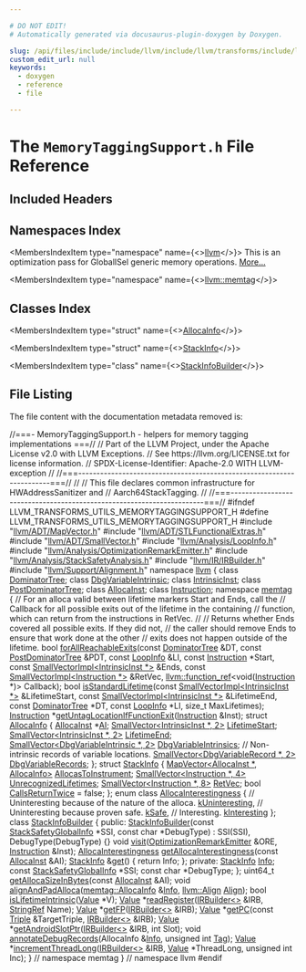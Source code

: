 ```yaml
---

# DO NOT EDIT!
# Automatically generated via docusaurus-plugin-doxygen by Doxygen.

slug: /api/files/include/include/llvm/include/llvm/transforms/include/llvm/transforms/utils/memorytaggingsupport-h
custom_edit_url: null
keywords:
  - doxygen
  - reference
  - file

---
```





# The `MemoryTaggingSupport.h` File Reference

<DoxygenPage pluginConfig={pluginConfig}>



## Included Headers

<IncludesList>
<IncludesListItem
  filePath="llvm/ADT/MapVector.h"
  permalink="/docs/api/files/include/include/llvm/include/llvm/adt/mapvector-h"
  isLocal="true" />
<IncludesListItem
  filePath="llvm/ADT/STLFunctionalExtras.h"
  permalink="/docs/api/files/include/include/llvm/include/llvm/adt/stlfunctionalextras-h"
  isLocal="true" />
<IncludesListItem
  filePath="llvm/ADT/SmallVector.h"
  permalink="/docs/api/files/include/include/llvm/include/llvm/adt/smallvector-h"
  isLocal="true" />
<IncludesListItem
  filePath="llvm/Analysis/LoopInfo.h"
  permalink="/docs/api/files/include/include/llvm/include/llvm/analysis/loopinfo-h"
  isLocal="true" />
<IncludesListItem
  filePath="llvm/Analysis/OptimizationRemarkEmitter.h"
  permalink="/docs/api/files/include/include/llvm/include/llvm/analysis/optimizationremarkemitter-h"
  isLocal="true" />
<IncludesListItem
  filePath="llvm/Analysis/StackSafetyAnalysis.h"
  permalink="/docs/api/files/include/include/llvm/include/llvm/analysis/stacksafetyanalysis-h"
  isLocal="true" />
<IncludesListItem
  filePath="llvm/IR/IRBuilder.h"
  permalink="/docs/api/files/include/include/llvm/include/llvm/ir/irbuilder-h"
  isLocal="true" />
<IncludesListItem
  filePath="llvm/Support/Alignment.h"
  permalink="/docs/api/files/include/include/llvm/include/llvm/support/alignment-h"
  isLocal="true" />
</IncludesList>

## Namespaces Index

<MembersIndex>

<MembersIndexItem
  type="namespace"
  name={<><a href="/docs/api/namespaces/llvm">llvm</a></>}>
This is an optimization pass for GlobalISel generic memory operations. <a href="/docs/api/namespaces/llvm/#details">More...</a>
</MembersIndexItem>

<MembersIndexItem
  type="namespace"
  name={<><a href="/docs/api/namespaces/llvm/memtag">llvm::memtag</a></>}>
</MembersIndexItem>

</MembersIndex>

## Classes Index

<MembersIndex>

<MembersIndexItem
  type="struct"
  name={<><a href="/docs/api/structs/llvm/memtag/allocainfo">AllocaInfo</a></>}>
</MembersIndexItem>

<MembersIndexItem
  type="struct"
  name={<><a href="/docs/api/structs/llvm/memtag/stackinfo">StackInfo</a></>}>
</MembersIndexItem>

<MembersIndexItem
  type="class"
  name={<><a href="/docs/api/classes/llvm/memtag/stackinfobuilder">StackInfoBuilder</a></>}>
</MembersIndexItem>

</MembersIndex>


## File Listing

The file content with the documentation metadata removed is:

<ProgramListing>

<Link id="l00001" /><CodeLine lineNumber="1"><span class="doxyHighlightComment">//===- MemoryTaggingSupport.h - helpers for memory tagging implementations ===//</span></CodeLine>
<Link id="l00002" /><CodeLine lineNumber="2"><span class="doxyHighlightComment">// Part of the LLVM Project, under the Apache License v2.0 with LLVM Exceptions.</span></CodeLine>
<Link id="l00003" /><CodeLine lineNumber="3"><span class="doxyHighlightComment">// See https://llvm.org/LICENSE.txt for license information.</span></CodeLine>
<Link id="l00004" /><CodeLine lineNumber="4"><span class="doxyHighlightComment">// SPDX-License-Identifier: Apache-2.0 WITH LLVM-exception</span></CodeLine>
<Link id="l00005" /><CodeLine lineNumber="5"><span class="doxyHighlightComment">//</span></CodeLine>
<Link id="l00006" /><CodeLine lineNumber="6"><span class="doxyHighlightComment">//===----------------------------------------------------------------------===//</span></CodeLine>
<Link id="l00007" /><CodeLine lineNumber="7"><span class="doxyHighlightComment">//</span></CodeLine>
<Link id="l00008" /><CodeLine lineNumber="8"><span class="doxyHighlightComment">// This file declares common infrastructure for HWAddressSanitizer and</span></CodeLine>
<Link id="l00009" /><CodeLine lineNumber="9"><span class="doxyHighlightComment">// Aarch64StackTagging.</span></CodeLine>
<Link id="l00010" /><CodeLine lineNumber="10"><span class="doxyHighlightComment">//</span></CodeLine>
<Link id="l00011" /><CodeLine lineNumber="11"><span class="doxyHighlightComment">//===----------------------------------------------------------------------===//</span></CodeLine>
<Link id="l00012" /><CodeLine lineNumber="12"><span class="doxyHighlightPreprocessor">#ifndef LLVM&#95;TRANSFORMS&#95;UTILS&#95;MEMORYTAGGINGSUPPORT&#95;H</span></CodeLine>
<Link id="l00013" /><CodeLine lineNumber="13"><span class="doxyHighlightPreprocessor">#define LLVM&#95;TRANSFORMS&#95;UTILS&#95;MEMORYTAGGINGSUPPORT&#95;H</span></CodeLine>
<Link id="l00014" /><CodeLine lineNumber="14"></CodeLine>
<Link id="l00015" /><CodeLine lineNumber="15"><span class="doxyHighlightPreprocessor">#include &quot;<a href="/docs/api/files/include/include/llvm/include/llvm/adt/mapvector-h">llvm/ADT/MapVector.h</a>&quot;</span></CodeLine>
<Link id="l00016" /><CodeLine lineNumber="16"><span class="doxyHighlightPreprocessor">#include &quot;<a href="/docs/api/files/include/include/llvm/include/llvm/adt/stlfunctionalextras-h">llvm/ADT/STLFunctionalExtras.h</a>&quot;</span></CodeLine>
<Link id="l00017" /><CodeLine lineNumber="17"><span class="doxyHighlightPreprocessor">#include &quot;<a href="/docs/api/files/include/include/llvm/include/llvm/adt/smallvector-h">llvm/ADT/SmallVector.h</a>&quot;</span></CodeLine>
<Link id="l00018" /><CodeLine lineNumber="18"><span class="doxyHighlightPreprocessor">#include &quot;<a href="/docs/api/files/include/include/llvm/include/llvm/analysis/loopinfo-h">llvm/Analysis/LoopInfo.h</a>&quot;</span></CodeLine>
<Link id="l00019" /><CodeLine lineNumber="19"><span class="doxyHighlightPreprocessor">#include &quot;<a href="/docs/api/files/include/include/llvm/include/llvm/analysis/optimizationremarkemitter-h">llvm/Analysis/OptimizationRemarkEmitter.h</a>&quot;</span></CodeLine>
<Link id="l00020" /><CodeLine lineNumber="20"><span class="doxyHighlightPreprocessor">#include &quot;<a href="/docs/api/files/include/include/llvm/include/llvm/analysis/stacksafetyanalysis-h">llvm/Analysis/StackSafetyAnalysis.h</a>&quot;</span></CodeLine>
<Link id="l00021" /><CodeLine lineNumber="21"><span class="doxyHighlightPreprocessor">#include &quot;<a href="/docs/api/files/include/include/llvm/include/llvm/ir/irbuilder-h">llvm/IR/IRBuilder.h</a>&quot;</span></CodeLine>
<Link id="l00022" /><CodeLine lineNumber="22"><span class="doxyHighlightPreprocessor">#include &quot;<a href="/docs/api/files/include/include/llvm/include/llvm/support/alignment-h">llvm/Support/Alignment.h</a>&quot;</span></CodeLine>
<Link id="l00023" /><CodeLine lineNumber="23"></CodeLine>
<Link id="l00024" /><CodeLine lineNumber="24"><span class="doxyHighlightKeyword">namespace </span><span class="doxyHighlight"><a href="/docs/api/namespaces/llvm">llvm</a> &#123;</span></CodeLine>
<Link id="l00025" /><CodeLine lineNumber="25"><span class="doxyHighlightKeyword">class </span><span class="doxyHighlight"><a href="/docs/api/classes/llvm/dominatortree">DominatorTree</a>;</span></CodeLine>
<Link id="l00026" /><CodeLine lineNumber="26"><span class="doxyHighlightKeyword">class </span><span class="doxyHighlight"><a href="/docs/api/classes/llvm/dbgvariableintrinsic">DbgVariableIntrinsic</a>;</span></CodeLine>
<Link id="l00027" /><CodeLine lineNumber="27"><span class="doxyHighlightKeyword">class </span><span class="doxyHighlight"><a href="/docs/api/classes/llvm/intrinsicinst">IntrinsicInst</a>;</span></CodeLine>
<Link id="l00028" /><CodeLine lineNumber="28"><span class="doxyHighlightKeyword">class </span><span class="doxyHighlight"><a href="/docs/api/classes/llvm/postdominatortree">PostDominatorTree</a>;</span></CodeLine>
<Link id="l00029" /><CodeLine lineNumber="29"><span class="doxyHighlightKeyword">class </span><span class="doxyHighlight"><a href="/docs/api/classes/llvm/allocainst">AllocaInst</a>;</span></CodeLine>
<Link id="l00030" /><CodeLine lineNumber="30"><span class="doxyHighlightKeyword">class </span><span class="doxyHighlight"><a href="/docs/api/classes/llvm/instruction">Instruction</a>;</span></CodeLine>
<Link id="l00031" /><CodeLine lineNumber="31" lineLink="/docs/api/namespaces/llvm/memtag"><span class="doxyHighlightKeyword">namespace </span><span class="doxyHighlight"><a href="/docs/api/namespaces/llvm/memtag">memtag</a> &#123;</span></CodeLine>
<Link id="l00032" /><CodeLine lineNumber="32"><span class="doxyHighlightComment">// For an alloca valid between lifetime markers Start and Ends, call the</span></CodeLine>
<Link id="l00033" /><CodeLine lineNumber="33"><span class="doxyHighlightComment">// Callback for all possible exits out of the lifetime in the containing</span></CodeLine>
<Link id="l00034" /><CodeLine lineNumber="34"><span class="doxyHighlightComment">// function, which can return from the instructions in RetVec.</span></CodeLine>
<Link id="l00035" /><CodeLine lineNumber="35"><span class="doxyHighlightComment">//</span></CodeLine>
<Link id="l00036" /><CodeLine lineNumber="36"><span class="doxyHighlightComment">// Returns whether Ends covered all possible exits. If they did not,</span></CodeLine>
<Link id="l00037" /><CodeLine lineNumber="37"><span class="doxyHighlightComment">// the caller should remove Ends to ensure that work done at the other</span></CodeLine>
<Link id="l00038" /><CodeLine lineNumber="38"><span class="doxyHighlightComment">// exits does not happen outside of the lifetime.</span></CodeLine>
<Link id="l00039" /><CodeLine lineNumber="39"><span class="doxyHighlightKeywordType">bool</span><span class="doxyHighlight"> <a href="/docs/api/namespaces/llvm/memtag/#a57d5dcc6c4a3f7dff5df68d2f2791bde">forAllReachableExits</a>(</span><span class="doxyHighlightKeyword">const</span><span class="doxyHighlight"> <a href="/docs/api/classes/llvm/dominatortree">DominatorTree</a> &amp;DT, </span><span class="doxyHighlightKeyword">const</span><span class="doxyHighlight"> <a href="/docs/api/classes/llvm/postdominatortree">PostDominatorTree</a> &amp;PDT,</span></CodeLine>
<Link id="l00040" /><CodeLine lineNumber="40"><span class="doxyHighlight">                          </span><span class="doxyHighlightKeyword">const</span><span class="doxyHighlight"> <a href="/docs/api/classes/llvm/loopinfo">LoopInfo</a> &amp;LI, </span><span class="doxyHighlightKeyword">const</span><span class="doxyHighlight"> <a href="/docs/api/classes/llvm/instruction">Instruction</a> &#42;Start,</span></CodeLine>
<Link id="l00041" /><CodeLine lineNumber="41"><span class="doxyHighlight">                          </span><span class="doxyHighlightKeyword">const</span><span class="doxyHighlight"> <a href="/docs/api/classes/llvm/smallvectorimpl">SmallVectorImpl&lt;IntrinsicInst &#42;&gt;</a> &amp;Ends,</span></CodeLine>
<Link id="l00042" /><CodeLine lineNumber="42"><span class="doxyHighlight">                          </span><span class="doxyHighlightKeyword">const</span><span class="doxyHighlight"> <a href="/docs/api/classes/llvm/smallvectorimpl">SmallVectorImpl&lt;Instruction &#42;&gt;</a> &amp;RetVec,</span></CodeLine>
<Link id="l00043" /><CodeLine lineNumber="43"><span class="doxyHighlight">                          <a href="/docs/api/classes/llvm/function-ref">llvm::function&#95;ref</a>&lt;</span><span class="doxyHighlightKeywordType">void</span><span class="doxyHighlight">(<a href="/docs/api/classes/llvm/instruction">Instruction</a> &#42;)&gt; Callback);</span></CodeLine>
<Link id="l00044" /><CodeLine lineNumber="44"></CodeLine>
<Link id="l00045" /><CodeLine lineNumber="45"><span class="doxyHighlightKeywordType">bool</span><span class="doxyHighlight"> <a href="/docs/api/namespaces/llvm/memtag/#a56e44807cae1089569cdd78a6455b4a5">isStandardLifetime</a>(</span><span class="doxyHighlightKeyword">const</span><span class="doxyHighlight"> <a href="/docs/api/classes/llvm/smallvectorimpl">SmallVectorImpl&lt;IntrinsicInst &#42;&gt;</a> &amp;LifetimeStart,</span></CodeLine>
<Link id="l00046" /><CodeLine lineNumber="46"><span class="doxyHighlight">                        </span><span class="doxyHighlightKeyword">const</span><span class="doxyHighlight"> <a href="/docs/api/classes/llvm/smallvectorimpl">SmallVectorImpl&lt;IntrinsicInst &#42;&gt;</a> &amp;LifetimeEnd,</span></CodeLine>
<Link id="l00047" /><CodeLine lineNumber="47"><span class="doxyHighlight">                        </span><span class="doxyHighlightKeyword">const</span><span class="doxyHighlight"> <a href="/docs/api/classes/llvm/dominatortree">DominatorTree</a> &#42;DT, </span><span class="doxyHighlightKeyword">const</span><span class="doxyHighlight"> <a href="/docs/api/classes/llvm/loopinfo">LoopInfo</a> &#42;LI,</span></CodeLine>
<Link id="l00048" /><CodeLine lineNumber="48"><span class="doxyHighlight">                        </span><span class="doxyHighlightKeywordType">size&#95;t</span><span class="doxyHighlight"> MaxLifetimes);</span></CodeLine>
<Link id="l00049" /><CodeLine lineNumber="49"></CodeLine>
<Link id="l00050" /><CodeLine lineNumber="50"><span class="doxyHighlight"><a href="/docs/api/classes/llvm/instruction">Instruction</a> &#42;<a href="/docs/api/namespaces/llvm/memtag/#abee458caddc02e76d51e08dcf299ff16">getUntagLocationIfFunctionExit</a>(<a href="/docs/api/classes/llvm/instruction">Instruction</a> &amp;Inst);</span></CodeLine>
<Link id="l00051" /><CodeLine lineNumber="51"></CodeLine>
<Link id="l00052" /><CodeLine lineNumber="52" lineLink="/docs/api/structs/llvm/memtag/allocainfo"><span class="doxyHighlightKeyword">struct </span><span class="doxyHighlight"><a href="/docs/api/structs/llvm/memtag/allocainfo">AllocaInfo</a> &#123;</span></CodeLine>
<Link id="l00053" /><CodeLine lineNumber="53" lineLink="/docs/api/structs/llvm/memtag/allocainfo/#a1dfe31d3102288ccfb0f3a491c900215"><span class="doxyHighlight">  <a href="/docs/api/classes/llvm/allocainst">AllocaInst</a> &#42;<a href="/docs/api/structs/llvm/memtag/allocainfo/#a1dfe31d3102288ccfb0f3a491c900215">AI</a>;</span></CodeLine>
<Link id="l00054" /><CodeLine lineNumber="54" lineLink="/docs/api/structs/llvm/memtag/allocainfo/#a73a3069a7f5fd07c414aa9ca5b7ce6b7"><span class="doxyHighlight">  <a href="/docs/api/classes/llvm/smallvector">SmallVector&lt;IntrinsicInst &#42;, 2&gt;</a> <a href="/docs/api/structs/llvm/memtag/allocainfo/#a73a3069a7f5fd07c414aa9ca5b7ce6b7">LifetimeStart</a>;</span></CodeLine>
<Link id="l00055" /><CodeLine lineNumber="55" lineLink="/docs/api/structs/llvm/memtag/allocainfo/#a4103bfc00509c3045c2ad3c52e28fa30"><span class="doxyHighlight">  <a href="/docs/api/classes/llvm/smallvector">SmallVector&lt;IntrinsicInst &#42;, 2&gt;</a> <a href="/docs/api/structs/llvm/memtag/allocainfo/#a4103bfc00509c3045c2ad3c52e28fa30">LifetimeEnd</a>;</span></CodeLine>
<Link id="l00056" /><CodeLine lineNumber="56" lineLink="/docs/api/structs/llvm/memtag/allocainfo/#a0f0dd903636186ae7d95bebbca079e23"><span class="doxyHighlight">  <a href="/docs/api/classes/llvm/smallvector">SmallVector&lt;DbgVariableIntrinsic &#42;, 2&gt;</a> <a href="/docs/api/structs/llvm/memtag/allocainfo/#a0f0dd903636186ae7d95bebbca079e23">DbgVariableIntrinsics</a>;</span></CodeLine>
<Link id="l00057" /><CodeLine lineNumber="57"><span class="doxyHighlight">  </span><span class="doxyHighlightComment">// Non-intrinsic records of variable locations.</span></CodeLine>
<Link id="l00058" /><CodeLine lineNumber="58" lineLink="/docs/api/structs/llvm/memtag/allocainfo/#a39c42607bd7ed65458b29601dfdcb821"><span class="doxyHighlight">  <a href="/docs/api/classes/llvm/smallvector">SmallVector&lt;DbgVariableRecord &#42;, 2&gt;</a> <a href="/docs/api/structs/llvm/memtag/allocainfo/#a39c42607bd7ed65458b29601dfdcb821">DbgVariableRecords</a>;</span></CodeLine>
<Link id="l00059" /><CodeLine lineNumber="59"><span class="doxyHighlight">&#125;;</span></CodeLine>
<Link id="l00060" /><CodeLine lineNumber="60"></CodeLine>
<Link id="l00061" /><CodeLine lineNumber="61" lineLink="/docs/api/structs/llvm/memtag/stackinfo"><span class="doxyHighlightKeyword">struct </span><span class="doxyHighlight"><a href="/docs/api/structs/llvm/memtag/stackinfo">StackInfo</a> &#123;</span></CodeLine>
<Link id="l00062" /><CodeLine lineNumber="62" lineLink="/docs/api/structs/llvm/memtag/stackinfo/#a0f11122c100ce7f5074c045f8b9095e4"><span class="doxyHighlight">  <a href="/docs/api/classes/llvm/mapvector">MapVector&lt;AllocaInst &#42;, AllocaInfo&gt;</a> <a href="/docs/api/structs/llvm/memtag/stackinfo/#a0f11122c100ce7f5074c045f8b9095e4">AllocasToInstrument</a>;</span></CodeLine>
<Link id="l00063" /><CodeLine lineNumber="63" lineLink="/docs/api/structs/llvm/memtag/stackinfo/#a6c5e8257b6382613bbaf7873925d564a"><span class="doxyHighlight">  <a href="/docs/api/classes/llvm/smallvector">SmallVector&lt;Instruction &#42;, 4&gt;</a> <a href="/docs/api/structs/llvm/memtag/stackinfo/#a6c5e8257b6382613bbaf7873925d564a">UnrecognizedLifetimes</a>;</span></CodeLine>
<Link id="l00064" /><CodeLine lineNumber="64" lineLink="/docs/api/structs/llvm/memtag/stackinfo/#afb21e7bdcff1f24ac3bc6bc93960ca35"><span class="doxyHighlight">  <a href="/docs/api/classes/llvm/smallvector">SmallVector&lt;Instruction &#42;, 8&gt;</a> <a href="/docs/api/structs/llvm/memtag/stackinfo/#afb21e7bdcff1f24ac3bc6bc93960ca35">RetVec</a>;</span></CodeLine>
<Link id="l00065" /><CodeLine lineNumber="65" lineLink="/docs/api/structs/llvm/memtag/stackinfo/#a25e0efcd0eee0a66d58ead908076c624"><span class="doxyHighlight">  </span><span class="doxyHighlightKeywordType">bool</span><span class="doxyHighlight"> <a href="/docs/api/structs/llvm/memtag/stackinfo/#a25e0efcd0eee0a66d58ead908076c624">CallsReturnTwice</a> = </span><span class="doxyHighlightKeyword">false</span><span class="doxyHighlight">;</span></CodeLine>
<Link id="l00066" /><CodeLine lineNumber="66"><span class="doxyHighlight">&#125;;</span></CodeLine>
<Link id="l00067" /><CodeLine lineNumber="67"></CodeLine>
<Link id="l00068" /><CodeLine lineNumber="68" lineLink="/docs/api/namespaces/llvm/memtag/#a0eeeec0f9e1caa19ab33122b2b94cd99"><span class="doxyHighlightKeyword">enum class</span><span class="doxyHighlight"> <a href="/docs/api/namespaces/llvm/memtag/#a0eeeec0f9e1caa19ab33122b2b94cd99">AllocaInterestingness</a> &#123;</span></CodeLine>
<Link id="l00069" /><CodeLine lineNumber="69"><span class="doxyHighlight">  </span><span class="doxyHighlightComment">// Uninteresting because of the nature of the alloca.</span></CodeLine>
<Link id="l00070" /><CodeLine lineNumber="70" lineLink="/docs/api/namespaces/llvm/memtag/#a0eeeec0f9e1caa19ab33122b2b94cd99abfc835e6d1e3d55e2c5823c3c3d0d8ac"><span class="doxyHighlight">  <a href="/docs/api/namespaces/llvm/memtag/#a0eeeec0f9e1caa19ab33122b2b94cd99abfc835e6d1e3d55e2c5823c3c3d0d8ac">kUninteresting</a>,</span></CodeLine>
<Link id="l00071" /><CodeLine lineNumber="71"><span class="doxyHighlight">  </span><span class="doxyHighlightComment">// Uninteresting because proven safe.</span></CodeLine>
<Link id="l00072" /><CodeLine lineNumber="72" lineLink="/docs/api/namespaces/llvm/memtag/#a0eeeec0f9e1caa19ab33122b2b94cd99a649258ef12005bf365897a3edab60a5e"><span class="doxyHighlight">  <a href="/docs/api/namespaces/llvm/memtag/#a0eeeec0f9e1caa19ab33122b2b94cd99a649258ef12005bf365897a3edab60a5e">kSafe</a>,</span></CodeLine>
<Link id="l00073" /><CodeLine lineNumber="73"><span class="doxyHighlight">  </span><span class="doxyHighlightComment">// Interesting.</span></CodeLine>
<Link id="l00074" /><CodeLine lineNumber="74" lineLink="/docs/api/namespaces/llvm/memtag/#a0eeeec0f9e1caa19ab33122b2b94cd99afce9de4960d37e196206b76155b0977e"><span class="doxyHighlight">  <a href="/docs/api/namespaces/llvm/memtag/#a0eeeec0f9e1caa19ab33122b2b94cd99afce9de4960d37e196206b76155b0977e">kInteresting</a></span></CodeLine>
<Link id="l00075" /><CodeLine lineNumber="75"><span class="doxyHighlight">&#125;;</span></CodeLine>
<Link id="l00076" /><CodeLine lineNumber="76"></CodeLine>
<Link id="l00077" /><CodeLine lineNumber="77" lineLink="/docs/api/classes/llvm/memtag/stackinfobuilder"><span class="doxyHighlightKeyword">class </span><span class="doxyHighlight"><a href="/docs/api/classes/llvm/memtag/stackinfobuilder/#adfaf86a95c9f8f6e6d521006ad42e4c6">StackInfoBuilder</a> &#123;</span></CodeLine>
<Link id="l00078" /><CodeLine lineNumber="78"><span class="doxyHighlightKeyword">public</span><span class="doxyHighlight">:</span></CodeLine>
<Link id="l00079" /><CodeLine lineNumber="79" lineLink="/docs/api/classes/llvm/memtag/stackinfobuilder/#adfaf86a95c9f8f6e6d521006ad42e4c6"><span class="doxyHighlight">  <a href="/docs/api/classes/llvm/memtag/stackinfobuilder/#adfaf86a95c9f8f6e6d521006ad42e4c6">StackInfoBuilder</a>(</span><span class="doxyHighlightKeyword">const</span><span class="doxyHighlight"> <a href="/docs/api/classes/llvm/stacksafetyglobalinfo">StackSafetyGlobalInfo</a> &#42;SSI, </span><span class="doxyHighlightKeyword">const</span><span class="doxyHighlight"> </span><span class="doxyHighlightKeywordType">char</span><span class="doxyHighlight"> &#42;DebugType)</span></CodeLine>
<Link id="l00080" /><CodeLine lineNumber="80"><span class="doxyHighlight">      : SSI(SSI), DebugType(DebugType) &#123;&#125;</span></CodeLine>
<Link id="l00081" /><CodeLine lineNumber="81"></CodeLine>
<Link id="l00082" /><CodeLine lineNumber="82"><span class="doxyHighlight">  </span><span class="doxyHighlightKeywordType">void</span><span class="doxyHighlight"> <a href="/docs/api/classes/llvm/memtag/stackinfobuilder/#a2a198373b43abedb70ae454c1111cdc8">visit</a>(<a href="/docs/api/classes/llvm/optimizationremarkemitter">OptimizationRemarkEmitter</a> &amp;ORE, <a href="/docs/api/classes/llvm/instruction">Instruction</a> &amp;Inst);</span></CodeLine>
<Link id="l00083" /><CodeLine lineNumber="83"><span class="doxyHighlight">  <a href="/docs/api/namespaces/llvm/memtag/#a0eeeec0f9e1caa19ab33122b2b94cd99">AllocaInterestingness</a> <a href="/docs/api/classes/llvm/memtag/stackinfobuilder/#adcaea10733b9350e0f00307e44ef2b0b">getAllocaInterestingness</a>(</span><span class="doxyHighlightKeyword">const</span><span class="doxyHighlight"> <a href="/docs/api/classes/llvm/allocainst">AllocaInst</a> &amp;AI);</span></CodeLine>
<Link id="l00084" /><CodeLine lineNumber="84" lineLink="/docs/api/classes/llvm/memtag/stackinfobuilder/#a48a750c879fa4758c10ed5249fddc615"><span class="doxyHighlight">  <a href="/docs/api/structs/llvm/memtag/stackinfo">StackInfo</a> &amp;<a href="/docs/api/classes/llvm/memtag/stackinfobuilder/#a48a750c879fa4758c10ed5249fddc615">get</a>() &#123; </span><span class="doxyHighlightKeywordFlow">return</span><span class="doxyHighlight"> Info; &#125;;</span></CodeLine>
<Link id="l00085" /><CodeLine lineNumber="85"></CodeLine>
<Link id="l00086" /><CodeLine lineNumber="86"><span class="doxyHighlightKeyword">private</span><span class="doxyHighlight">:</span></CodeLine>
<Link id="l00087" /><CodeLine lineNumber="87"><span class="doxyHighlight">  <a href="/docs/api/structs/llvm/memtag/stackinfo">StackInfo</a> <a href="/docs/api/files/lib/lib/codegen/lib/codegen/globalisel/cseinfo-cpp/#a75f8a8519c2c9b30e7c06dc5e256fffa">Info</a>;</span></CodeLine>
<Link id="l00088" /><CodeLine lineNumber="88"><span class="doxyHighlight">  </span><span class="doxyHighlightKeyword">const</span><span class="doxyHighlight"> <a href="/docs/api/classes/llvm/stacksafetyglobalinfo">StackSafetyGlobalInfo</a> &#42;SSI;</span></CodeLine>
<Link id="l00089" /><CodeLine lineNumber="89"><span class="doxyHighlight">  </span><span class="doxyHighlightKeyword">const</span><span class="doxyHighlight"> </span><span class="doxyHighlightKeywordType">char</span><span class="doxyHighlight"> &#42;DebugType;</span></CodeLine>
<Link id="l00090" /><CodeLine lineNumber="90"><span class="doxyHighlight">&#125;;</span></CodeLine>
<Link id="l00091" /><CodeLine lineNumber="91"></CodeLine>
<Link id="l00092" /><CodeLine lineNumber="92"><span class="doxyHighlight">uint64&#95;t <a href="/docs/api/namespaces/llvm/memtag/#a892fff96fbddc1bc777dd9b3ca02b116">getAllocaSizeInBytes</a>(</span><span class="doxyHighlightKeyword">const</span><span class="doxyHighlight"> <a href="/docs/api/classes/llvm/allocainst">AllocaInst</a> &amp;AI);</span></CodeLine>
<Link id="l00093" /><CodeLine lineNumber="93"><span class="doxyHighlightKeywordType">void</span><span class="doxyHighlight"> <a href="/docs/api/namespaces/llvm/memtag/#acc2528429e7e0eb707ca49e72bb3ce49">alignAndPadAlloca</a>(<a href="/docs/api/structs/llvm/memtag/allocainfo">memtag::AllocaInfo</a> &amp;<a href="/docs/api/files/lib/lib/codegen/lib/codegen/globalisel/cseinfo-cpp/#a75f8a8519c2c9b30e7c06dc5e256fffa">Info</a>, <a href="/docs/api/structs/llvm/align">llvm::Align</a> <a href="/docs/api/structs/llvm/align">Align</a>);</span></CodeLine>
<Link id="l00094" /><CodeLine lineNumber="94"><span class="doxyHighlightKeywordType">bool</span><span class="doxyHighlight"> <a href="/docs/api/namespaces/llvm/memtag/#ada27ea4ac6da05b95b81e85612e5dbaa">isLifetimeIntrinsic</a>(<a href="/docs/api/classes/llvm/value">Value</a> &#42;V);</span></CodeLine>
<Link id="l00095" /><CodeLine lineNumber="95"></CodeLine>
<Link id="l00096" /><CodeLine lineNumber="96"><span class="doxyHighlight"><a href="/docs/api/classes/llvm/value">Value</a> &#42;<a href="/docs/api/namespaces/llvm/memtag/#ab31b894cd23f1d93468a50153a385fa1">readRegister</a>(<a href="/docs/api/classes/llvm/irbuilder">IRBuilder&lt;&gt;</a> &amp;IRB, <a href="/docs/api/classes/llvm/stringref">StringRef</a> Name);</span></CodeLine>
<Link id="l00097" /><CodeLine lineNumber="97"><span class="doxyHighlight"><a href="/docs/api/classes/llvm/value">Value</a> &#42;<a href="/docs/api/namespaces/llvm/memtag/#a1f83b92c78b2b41b842a95f4ff5910d0">getFP</a>(<a href="/docs/api/classes/llvm/irbuilder">IRBuilder&lt;&gt;</a> &amp;IRB);</span></CodeLine>
<Link id="l00098" /><CodeLine lineNumber="98"><span class="doxyHighlight"><a href="/docs/api/classes/llvm/value">Value</a> &#42;<a href="/docs/api/namespaces/llvm/memtag/#ad9b5eba01208d43c3c753251be70778a">getPC</a>(</span><span class="doxyHighlightKeyword">const</span><span class="doxyHighlight"> <a href="/docs/api/classes/llvm/triple">Triple</a> &amp;TargetTriple, <a href="/docs/api/classes/llvm/irbuilder">IRBuilder&lt;&gt;</a> &amp;IRB);</span></CodeLine>
<Link id="l00099" /><CodeLine lineNumber="99"><span class="doxyHighlight"><a href="/docs/api/classes/llvm/value">Value</a> &#42;<a href="/docs/api/namespaces/llvm/memtag/#a9cf59960e7146dd283b2f23753a00c3c">getAndroidSlotPtr</a>(<a href="/docs/api/classes/llvm/irbuilder">IRBuilder&lt;&gt;</a> &amp;IRB, </span><span class="doxyHighlightKeywordType">int</span><span class="doxyHighlight"> Slot);</span></CodeLine>
<Link id="l00100" /><CodeLine lineNumber="100"></CodeLine>
<Link id="l00101" /><CodeLine lineNumber="101"><span class="doxyHighlightKeywordType">void</span><span class="doxyHighlight"> <a href="/docs/api/namespaces/llvm/memtag/#abdc52e9e6f499ad37b933391860177aa">annotateDebugRecords</a>(AllocaInfo &amp;<a href="/docs/api/files/lib/lib/codegen/lib/codegen/globalisel/cseinfo-cpp/#a75f8a8519c2c9b30e7c06dc5e256fffa">Info</a>, </span><span class="doxyHighlightKeywordType">unsigned</span><span class="doxyHighlight"> </span><span class="doxyHighlightKeywordType">int</span><span class="doxyHighlight"> <a href="/docs/api/namespaces/llvm/#ac226f3d2b9ca090171a8e0a8cb92c343ac101058e7ea21bbbf2a5ac893088e90b">Tag</a>);</span></CodeLine>
<Link id="l00102" /><CodeLine lineNumber="102"><span class="doxyHighlight"><a href="/docs/api/classes/llvm/value">Value</a> &#42;<a href="/docs/api/namespaces/llvm/memtag/#abc9e58a3e27b86d2eb05efba577c6000">incrementThreadLong</a>(<a href="/docs/api/classes/llvm/irbuilder">IRBuilder&lt;&gt;</a> &amp;IRB, <a href="/docs/api/classes/llvm/value">Value</a> &#42;ThreadLong,</span></CodeLine>
<Link id="l00103" /><CodeLine lineNumber="103"><span class="doxyHighlight">                           </span><span class="doxyHighlightKeywordType">unsigned</span><span class="doxyHighlight"> </span><span class="doxyHighlightKeywordType">int</span><span class="doxyHighlight"> Inc);</span></CodeLine>
<Link id="l00104" /><CodeLine lineNumber="104"></CodeLine>
<Link id="l00105" /><CodeLine lineNumber="105"><span class="doxyHighlight">&#125; </span><span class="doxyHighlightComment">// namespace memtag</span></CodeLine>
<Link id="l00106" /><CodeLine lineNumber="106"><span class="doxyHighlight">&#125; </span><span class="doxyHighlightComment">// namespace llvm</span></CodeLine>
<Link id="l00107" /><CodeLine lineNumber="107"></CodeLine>
<Link id="l00108" /><CodeLine lineNumber="108"><span class="doxyHighlightPreprocessor">#endif</span></CodeLine>

</ProgramListing>


</DoxygenPage>
